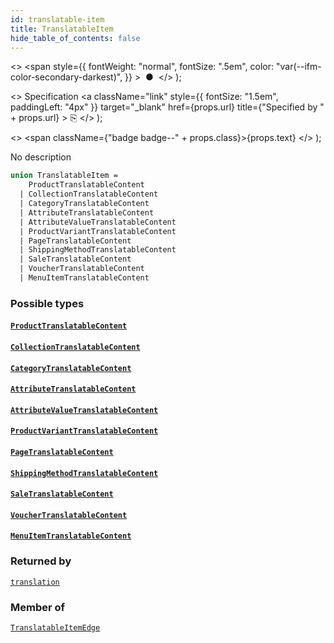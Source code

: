```yaml
---
id: translatable-item
title: TranslatableItem
hide_table_of_contents: false
---
```


  <>
    <span
      style={{
        fontWeight: "normal",
        fontSize: ".5em",
        color: "var(--ifm-color-secondary-darkest)",
      }}
    >
      &nbsp;●&nbsp;
    </span>
  </>
);

  <>
    Specification
    <a
      className="link"
      style={{ fontSize: "1.5em", paddingLeft: "4px" }}
      target="\_blank"
      href={props.url}
      title={"Specified by " + props.url}
    >
      ⎘
    </a>
  </>
);

  <>
    <span className={"badge badge--" + props.class}>{props.text}</span>
  </>
);

No description

```graphql
union TranslatableItem =
    ProductTranslatableContent
  | CollectionTranslatableContent
  | CategoryTranslatableContent
  | AttributeTranslatableContent
  | AttributeValueTranslatableContent
  | ProductVariantTranslatableContent
  | PageTranslatableContent
  | ShippingMethodTranslatableContent
  | SaleTranslatableContent
  | VoucherTranslatableContent
  | MenuItemTranslatableContent
```

### Possible types

#### [`ProductTranslatableContent`](../../api-reference/objects/product-translatable-content) <Badge class="secondary" text="object"/>

>

#### [`CollectionTranslatableContent`](../../api-reference/objects/collection-translatable-content) <Badge class="secondary" text="object"/>

>

#### [`CategoryTranslatableContent`](../../api-reference/objects/category-translatable-content) <Badge class="secondary" text="object"/>

>

#### [`AttributeTranslatableContent`](../../api-reference/objects/attribute-translatable-content) <Badge class="secondary" text="object"/>

>

#### [`AttributeValueTranslatableContent`](../../api-reference/objects/attribute-value-translatable-content) <Badge class="secondary" text="object"/>

>

#### [`ProductVariantTranslatableContent`](../../api-reference/objects/product-variant-translatable-content) <Badge class="secondary" text="object"/>

>

#### [`PageTranslatableContent`](../../api-reference/objects/page-translatable-content) <Badge class="secondary" text="object"/>

>

#### [`ShippingMethodTranslatableContent`](../../api-reference/objects/shipping-method-translatable-content) <Badge class="secondary" text="object"/>

>

#### [`SaleTranslatableContent`](../../api-reference/objects/sale-translatable-content) <Badge class="secondary" text="object"/>

>

#### [`VoucherTranslatableContent`](../../api-reference/objects/voucher-translatable-content) <Badge class="secondary" text="object"/>

>

#### [`MenuItemTranslatableContent`](../../api-reference/objects/menu-item-translatable-content) <Badge class="secondary" text="object"/>

>

### Returned by

[`translation`](../../api-reference/queries/translation) <Badge class="secondary" text="query"/>

### Member of

[`TranslatableItemEdge`](../../api-reference/objects/translatable-item-edge) <Badge class="secondary" text="object"/>
